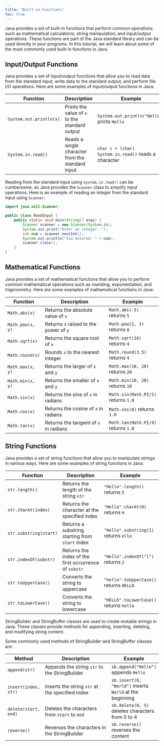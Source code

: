 ```yaml
---
title: "Built-in Functions"
toc: true
---
```


Java provides a set of built-in functions that perform common operations such as mathematical calculations, string manipulation, and input/output operations. These functions are part of the Java standard library and can be used directly in your programs. In this tutorial, we will learn about some of the most commonly used built-in functions in Java.

## Input/Output Functions

Java provides a set of input/output functions that allow you to read data from the standard input, write data to the standard output, and perform file I/O operations. Here are some examples of input/output functions in Java:

| Function                | Description                                      | Example                           |
|-------------------------|--------------------------------------------------|-----------------------------------|
| `System.out.println(x)` | Prints the value of `x` to the standard output   | `System.out.println("Hello")` prints `Hello`|
| `System.in.read()`      | Reads a single character from the standard input | `char c = (char) System.in.read()` reads a character|

Reading from the standard input using `System.in.read()` can be cumbersome, so Java provides the `Scanner` class to simplify input operations. Here is an example of reading an integer from the standard input using `Scanner`:

```java
import java.util.Scanner;

public class ReadInput {
    public static void main(String[] args) {
        Scanner scanner = new Scanner(System.in);
        System.out.print("Enter an integer: ");
        int num = scanner.nextInt();
        System.out.println("You entered: " + num);
        scanner.close();
    }
}
```

## Mathematical Functions

Java provides a set of mathematical functions that allow you to perform common mathematical operations such as rounding, exponentiation, and trigonometry. Here are some examples of mathematical functions in Java:

| Function          | Description                                      | Example                   |
|-------------------|--------------------------------------------------|---------------------------|
| `Math.abs(x)`     | Returns the absolute value of `x`                | `Math.abs(-5)` returns `5`|
| `Math.pow(x, y)`  | Returns `x` raised to the power of `y`           | `Math.pow(2, 3)` returns `8`|
| `Math.sqrt(x)`    | Returns the square root of `x`                   | `Math.sqrt(16)` returns `4`|
| `Math.round(x)`   | Rounds `x` to the nearest integer                | `Math.round(3.5)` returns `4`|
| `Math.max(x, y)`  | Returns the larger of `x` and `y`                | `Math.max(10, 20)` returns `20`|
| `Math.min(x, y)`  | Returns the smaller of `x` and `y`               | `Math.min(10, 20)` returns `10`|
| `Math.sin(x)`     | Returns the sine of `x` in radians               | `Math.sin(Math.PI/2)` returns `1.0`|
| `Math.cos(x)`     | Returns the cosine of `x` in radians             | `Math.cos(0)` returns `1.0`|
| `Math.tan(x)`     | Returns the tangent of `x` in radians            | `Math.tan(Math.PI/4)` returns `1.0`|


## String Functions

Java provides a set of string functions that allow you to manipulate strings in various ways. Here are some examples of string functions in Java:

| Function                | Description                                      | Example                           |
|-------------------------|--------------------------------------------------|-----------------------------------|
| `str.length()`          | Returns the length of the string `str`           | `"Hello".length()` returns `5`    |
| `str.charAt(index)`     | Returns the character at the specified index     | `"Hello".charAt(0)` returns `H`   |
| `str.substring(start)`  | Returns a substring starting from `start` index  | `"Hello".substring(1)` returns `ello`|
| `str.indexOf(substr)`   | Returns the index of the first occurrence of `substr` | `"Hello".indexOf("l")` returns `2`|
| `str.toUpperCase()`     | Converts the string to uppercase                 | `"hello".toUpperCase()` returns `HELLO`|
| `str.toLowerCase()`     | Converts the string to lowercase                 | `"HELLO".toLowerCase()` returns `hello`|

StringBuilder and StringBuffer classes are used to create mutable strings in Java. These classes provide methods for appending, inserting, deleting, and modifying string content.

Some commonly used methods of StringBuilder and StringBuffer classes are:

| Method                | Description                                      | Example                           |
|-----------------------|--------------------------------------------------|-----------------------------------|
| `append(str)`         | Appends the string `str` to the StringBuilder    | `sb.append("Hello")` appends `Hello`|
| `insert(index, str)`  | Inserts the string `str` at the specified index  | `sb.insert(0, "World")` inserts `World` at the beginning|
| `delete(start, end)`  | Deletes the characters from `start` to `end`     | `sb.delete(0, 5)` deletes characters from 0 to 4|
| `reverse()`           | Reverses the characters in the StringBuilder      | `sb.reverse()` reverses the content|






